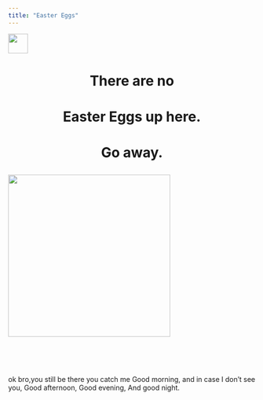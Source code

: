 ```yaml
---
title: "Easter Eggs"
---
```


![](images/R.jpeg){width="40"}

<h1 align="center">

There are no

</h1>

<h1 align="center">

Easter Eggs up here.

</h1>

<h1 align="center">

Go away.

</h1>

![](images/义眼丁真.jpg){fig-align="center" width="330"}

::: {style="height: 50px;"}
:::

ok bro,you still be there you catch me Good morning, and in case I don't see you, Good afternoon, Good evening, And good night.
